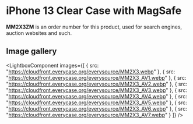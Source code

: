 
# iPhone 13 Clear Case with MagSafe

<Callout type='info' emoji='👉🏻'>**MM2X3ZM** is an order number for this product, used for search engines, auction websites and such.</Callout>

## Image gallery

<LightboxComponent
    images={[
      {
        src: "https://cloudfront.everycase.org/everysource/MM2X3.webp"
      },
      {
        src: "https://cloudfront.everycase.org/everysource/MM2X3_AV1.webp"
      },
      {
        src: "https://cloudfront.everycase.org/everysource/MM2X3_AV2.webp"
      },
      {
        src: "https://cloudfront.everycase.org/everysource/MM2X3_AV3.webp"
      },
      {
        src: "https://cloudfront.everycase.org/everysource/MM2X3_AV4.webp"
      },
      {
        src: "https://cloudfront.everycase.org/everysource/MM2X3_AV5.webp"
      },
      {
        src: "https://cloudfront.everycase.org/everysource/MM2X3_AV6.webp"
      },
      {
        src: "https://cloudfront.everycase.org/everysource/MM2X3_AV7.webp"
      }
    ]}
  />

